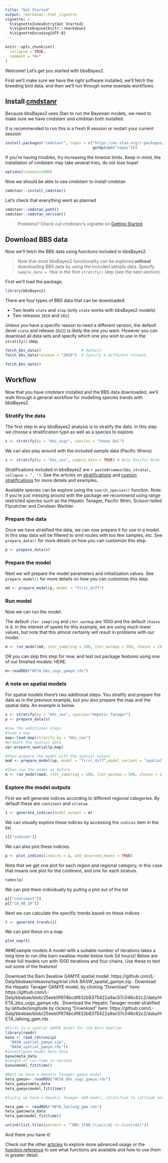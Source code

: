 ```yaml
---
title: "Get Started"
output: rmarkdown::html_vignette
vignette: >
  %\VignetteIndexEntry{Get Started}
  %\VignetteEngine{knitr::rmarkdown}
  %\VignetteEncoding{UTF-8}
---
```


```r
knitr::opts_chunk$set(
  collapse = TRUE,
  comment = "#>"
)
```

Welcome! Let's get you started with bbsBayes2.

First we'll make sure we have the right software installed, we'll fetch the 
breeding bird data, and then we'll run through some example workflows.



## Install [cmdstanr](https://mc-stan.org/cmdstanr/)

Because bbsBayes2 uses Stan to run the Bayesian models, we need to make
sure we have cmdstanr and cmdstan both installed.

It is recommended to run this is a fresh R session or restart your current
session
```r
install.packages("cmdstanr", repos = c("https://mc-stan.org/r-packages/", 
                                       getOption("repos")))
```

If you're having troubles, try increasing the timeout limits. Keep in mind, the installation of cmdstanr may take several tries, do not lose hope!
```r
options(timeout=1000)
```

Now we should be able to use cmdstanr to install cmdstan
```r
cmdstanr::install_cmdstan()
```

Let's check that everything went as planned

```r
cmdstanr::cmdstan_path()
cmdstanr::cmdstan_version()
```


> Problems? Check out cmdstanr's vignette on 
> [Getting Started](https://mc-stan.org/cmdstanr/articles/cmdstanr.html)



## Download BBS data

Now we'll fetch the BBS data using functions included in bbsBayes2.

> Note that most bbsBayes2 functionality can be explored **without** downloading
> BBS data by using the included sample data. Specify `sample_data = TRUE`
> in the first `stratify()` step (see the next section). 

First we'll load the package.
```r
library(bbsBayes2)
```

There are four types of BBS data that can be downloaded:

- Two levels `state` and `stop` (only `state` works with bbsBayes2 models)
- Two releases `2020` and `2022`

Unless you have a specific reason to need a different version, the default 
(level `state` and release `2022`) is likely the one you want. However
you can download all data sets and specify which one you wish to use in the
`stratify()` step.

```r
fetch_bbs_data()                  # Default
fetch_bbs_data(release = "2020")  # Specify a different release
```


```r
fetch_bbs_data()
```

## Workflow

Now that you have cmdstanr installed and the BBS data downloaded, we'll walk
through a general workflow for modelling species trends with bbsBayes2.

### Stratify the data

The first step in any bbsBayes2 analysis is to stratify the data. 
In this step we choose a stratification type as well as a species to explore. 

```r
s <- stratify(by = "bbs_usgs", species = "Snowy Owl")
```

We can also play around with the included sample data (Pacific Wrens)
```r
s <- stratify(by = "bbs_cws", sample_data = TRUE) # Only Pacific Wren
```

Stratifications included in bbsBayes2 are 
`r paste0(names(bbs_strata), collapse = ", ")`. 
See the articles on
[stratifications](articles/stratification) and 
[custom stratifications](articles/custom_stratification) for more details and 
examples.

Available species can be explore using the `search_species()` function. Note: if you're just messing around with the package we recommend using range restricted species such as the Hepatic Tanager, Pacific Wren, Scissor-tailed Flycatcher and Cerulean Warbler.

### Prepare the data

Once we have stratified the data, we can now prepare it for use in a model. 
In this step data will be filtered to omit routes with too few samples, etc.
See `prepare_data()` for more details on how you can customize this step.

```r
p <- prepare_data(s)
```

### Prepare the model

Next we will prepare the model parameters and initialization values.
See `prepare_model()` for more details on how you can customize this step.

```r
md <- prepare_model(p, model = "first_diff")
```


### Run model

Now we can run the model.

The default `iter_sampling` and `iter_warmup` are 1000 and the default `chains`
is 4. In the interest of speed for this example, we are using much lower values,
but note that this almost certainly will result in problems with our model.

```r
m <- run_model(md, iter_sampling = 100, iter_warmup = 500, chains = 2)
```

OR you can skip this step for now, and test out package features using one of our finished models: HERE.
```r
m<-readRDS("HETA_bbs_usgs_gamye.rds")
```

### A note on spatial models
For spatial models there's two additional steps. You stratify and prepare the data as in the previous example, but you also prepare the map and the spatial data. An example is below.
```r
s <- stratify(by = "bbs_cws", species="Hepatic Tanager") 
p <- prepare_data(s)

#now the additional steps
#load a map
map<-load_map(stratify_by = "bbs_cws")
#prepare the spatial data
sp<-prepare_spatial(p,map)

#then prepare the model with the spatial output
mod <- prepare_model(sp, model = "first_diff",model_variant = "spatial")

#then run the model as before
m <- run_model(mod, iter_sampling = 100, iter_warmup = 500, chains = 2)
```


### Explore the model outputs

First we will generate indices according to different regional categories.
By default these are `continent` and `stratum`. 

```r
i <- generate_indices(model_output = m)
```

We can visually explore these indices by accessing the `indices` item in the list

```r
i[["indices"]]
```

We can also plot these indicies. 

```r
p <- plot_indices(indices = i, add_observed_means = TRUE)
```

Note that we get one plot for each region and regional category, in this case
that means one plot for the continent, and one for each stratum.

```r
names(p)
```

We can plot them individually by pulling a plot out of the list

```r
p[["continent"]]
p[["CA_AB_10"]]
```

Next we can calculate the specific trends based on these indices

```r
t <- generate_trends(i)
```

We can plot these on a map

```r
plot_map(t)
```

###Example models
A model with a suitable number of iterations takes a long time to run (the barn swallow model below took 54 hours)! Below are three full models run with 1000 iterations and four chains. Use these to test out some of the features!

Download the Barn Swallow GAMYE spatial model: https://github.com/L-Daly/bbsbae/releases/tag/trial click BASW_spatial_gamye.zip . Download the Hepatic Tanager GAMYE model, by clicking "Download" here: https://github.com/L-Daly/bbsbae/blob/25eeb0f974bcdf832b8375422a9ac57c046c62c2/data/HETA_bbs_usgs_gamye.rds . Download the Hepatic Tanager model stratified by latitude/longitude by clicking "Download" here: https://github.com/L-Daly/bbsbae/blob/25eeb0f974bcdf832b8375422a9ac57c046c62c2/data/HETA_latlong_gam.rds .
```r
#First is a spatial GAMYE model for the Barn Swallow
library(readr)
basw <- read_rds(unzip(
  "BASW_spatial_gamye.zip",
  "BASW_spatial_gamye.rds"))
#investigate model meta data
basw$meta_data
#length of run-time in seconds
basw$model_fit$time()

#Next we have a Hepatic Tanager gamye model
heta_gamye<- readRDS("HETA_bbs_usgs_gamye.rds")
heta_gamye$meta_data
heta_gamye$model_fit$time()

#lastly we have a Hepatic Tanager GAM model, stratified to latitude and longitude

heta_gam <- readRDS("HETA_latlong_gam.rds")
heta_gam$meta_data
heta_gam$model_fit$time()
```


```r
unlink(list.files(pattern = "^BBS_STAN_(\\w|\\d|-)+.(csv|rds)"))
```


And there you have it!

Check out the other [articles](/index.html) to explore more advanced usage or 
the [function reference](../reference/) to see what functions are available and 
how to use them in greater detail.

